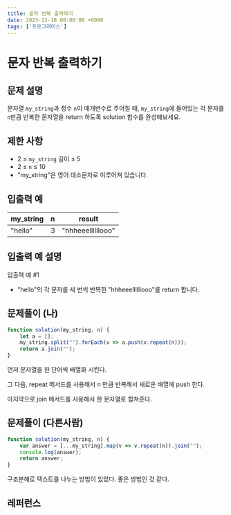 ```yaml
---
title: 문자 반복 출력하기
date: 2023-12-18 00:00:00 +0900
tags: ['프로그래머스']
---
```


# 문자 반복 출력하기

## 문제 설명

문자열 `my_string`과 정수 `n`이 매개변수로 주어질 때, `my_string`에 들어있는 각 문자를 `n`만큼 반복한 문자열을 return 하도록 solution 함수를 완성해보세요.

## 제한 사항

- 2 ≤ `my_string` 길이 ≤ 5
- 2 ≤ `n` ≤ 10
- "my_string"은 영어 대소문자로 이루어져 있습니다.

## 입출력 예

| my_string | n | result |
| --- | --- | --- |
| "hello" | 3 | "hhheeellllllooo" |

## 입출력 예 설명

입출력 예 #1

- "hello"의 각 문자를 세 번씩 반복한 "hhheeellllllooo"를 return 합니다.

## 문제풀이 (나)

```jsx
function solution(my_string, n) {
    let a = [];
    my_string.split("").forEach(v => a.push(v.repeat(n)));
    return a.join("");
}
```

먼저 문자열을 한 단어씩 배열화 시킨다.

그 다음, repeat 메서드를 사용해서 n 만큼 반복해서 새로운 배열에 push 한다.

마지막으로 join 메서드를 사용해서 한 문자열로 합쳐준다.

## 문제풀이 (다른사람)

```jsx
function solution(my_string, n) {
    var answer = [...my_string].map(v => v.repeat(n)).join("");
    console.log(answer);
    return answer;
}
```

구조분해로 텍스트를 나누는 방법이 있었다. 좋은 방법인 것 같다.

## 레퍼런스